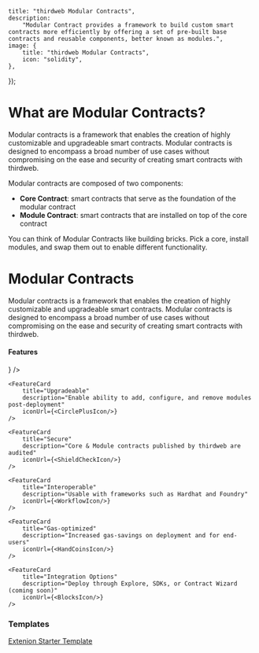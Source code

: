 
	title: "thirdweb Modular Contracts",
	description:
		"Modular Contract provides a framework to build custom smart contracts more efficiently by offering a set of pre-built base contracts and reusable components, better known as modules.",
	image: {
		title: "thirdweb Modular Contracts",
		icon: "solidity",
	},
});

# What are Modular Contracts?

Modular contracts is a framework that enables the creation of highly customizable and 
upgradeable smart contracts. Modular contracts is designed to encompass a broad number 
of use cases without compromising on the ease and security of creating smart contracts 
with thirdweb.

<DocImage src={OverviewImage} />

Modular contracts are composed of two components:

- **Core Contract**: smart contracts that serve as the foundation of the modular contract
- **Module Contract**: smart contracts that are installed on top of the core contract

You can think of Modular Contracts like building bricks. Pick a core, install modules, 
and swap them out to enable different functionality.
# Modular Contracts
Modular contracts is a framework that enables the creation of highly customizable and upgradeable smart contracts. Modular contracts is designed to encompass a broad number of use cases without compromising on the ease and security of creating smart contracts with thirdweb.

#### Features

<div
	className="my-4 grid gap-2 md:grid-cols-2 lg:grid-cols-2 "
>
	<FeatureCard
		title="Customizable"
		description="Build contracts to only add features relevant to your use case"
		iconUrl={<PencilRulerIcon />}
	/>

    <FeatureCard
    	title="Upgradeable"
    	description="Enable ability to add, configure, and remove modules post-deployment"
		iconUrl={<CirclePlusIcon/>}
    />

	<FeatureCard
    	title="Secure"
    	description="Core & Module contracts published by thirdweb are audited"
		iconUrl={<ShieldCheckIcon/>}
    />

	<FeatureCard
    	title="Interoperable"
    	description="Usable with frameworks such as Hardhat and Foundry"
    	iconUrl={<WorkflowIcon/>}
    />

	<FeatureCard
    	title="Gas-optimized"
    	description="Increased gas-savings on deployment and for end-users"
    	iconUrl={<HandCoinsIcon/>}
    />

	<FeatureCard
    	title="Integration Options"
    	description="Deploy through Explore, SDKs, or Contract Wizard (coming soon)"
		iconUrl={<BlocksIcon/>}
    />
</div>

### Templates
[Extenion Starter Template](https://github.com/thirdweb-example/modular-contract-starter)
